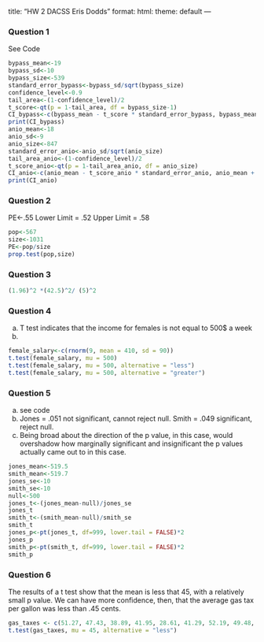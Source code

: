 
title: "HW 2 DACSS Eris Dodds"
format:
  html:
    theme: default
---

### Question 1
See Code

```r
bypass_mean<-19
bypass_sd<-10
bypass_size<-539
standard_error_bypass<-bypass_sd/sqrt(bypass_size)
confidence_level<-0.9
tail_area<-(1-confidence_level)/2
t_score<-qt(p = 1-tail_area, df = bypass_size-1)
CI_bypass<-c(bypass_mean - t_score * standard_error_bypass, bypass_mean + t_score * standard_error_bypass)
print(CI_bypass)
anio_mean<-18
anio_sd<-9
anio_size<-847
standard_error_anio<-anio_sd/sqrt(anio_size)
tail_area_anio<-(1-confidence_level)/2
t_score_anio<-qt(p = 1-tail_area_anio, df = anio_size)
CI_anio<-c(anio_mean - t_score_anio * standard_error_anio, anio_mean + t_score_anio * standard_error_anio)
print(CI_anio)
```


### Question 2
PE<-.55
Lower Limit = .52
Upper Limit = .58

```r
pop<-567
size<-1031
PE<-pop/size
prop.test(pop,size)
```


### Question 3

```r
(1.96)^2 *(42.5)^2/ (5)^2
```

### Question 4
a) T test indicates that the income for females is not equal to 500$ a week
b)

```r
female_salary<-c(rnorm(9, mean = 410, sd = 90))
t.test(female_salary, mu = 500)
t.test(female_salary, mu = 500, alternative = "less")
t.test(female_salary, mu = 500, alternative = "greater")
```

### Question 5
a) see code
b) Jones = .051 not significant, cannot reject null. Smith = .049 significant, reject null.
c) Being broad about the direction of the p value, in this case, would overshadow how marginally significant and insignificant the p values actually came out to in this case. 

```r
jones_mean<-519.5
smith_mean<-519.7
jones_se<-10
smith_se<-10
null<-500
jones_t<-(jones_mean-null)/jones_se
jones_t
smith_t<-(smith_mean-null)/smith_se
smith_t
jones_p<-pt(jones_t, df=999, lower.tail = FALSE)*2
jones_p
smith_p<-pt(smith_t, df=999, lower.tail = FALSE)*2
smith_p
```


### Question 6
The results of a t test show that the mean is less that 45, with a relatively small p value. We can have more confidence, then, that the average gas tax per gallon was less than .45 cents. 
```r
gas_taxes <- c(51.27, 47.43, 38.89, 41.95, 28.61, 41.29, 52.19, 49.48, 35.02, 48.13, 39.28, 54.41, 41.66, 30.28, 18.49, 38.72, 33.41, 45.02)
t.test(gas_taxes, mu = 45, alternative = "less")
```